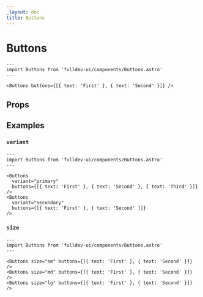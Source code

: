 ```yaml
---
_layout: doc
title: Buttons
---
```


# Buttons


```astro live
---
import Buttons from 'fulldev-ui/components/Buttons.astro'
---

<Buttons buttons={[{ text: 'First' }, { text: 'Second' }]} />
```

## Props

<PropsTable />

## Examples

### `variant`

```astro live
---
import Buttons from 'fulldev-ui/components/Buttons.astro'
---

<Buttons
  variant="primary"
  buttons={[{ text: 'First' }, { text: 'Second' }, { text: 'Third' }]}
/>
<Buttons
  variant="secondary"
  buttons={[{ text: 'First' }, { text: 'Second' }]}
/>
```

### `size`

```astro live
---
import Buttons from 'fulldev-ui/components/Buttons.astro'
---

<Buttons size="sm" buttons={[{ text: 'First' }, { text: 'Second' }]} />
<Buttons size="md" buttons={[{ text: 'First' }, { text: 'Second' }]} />
<Buttons size="lg" buttons={[{ text: 'First' }, { text: 'Second' }]} />
```
